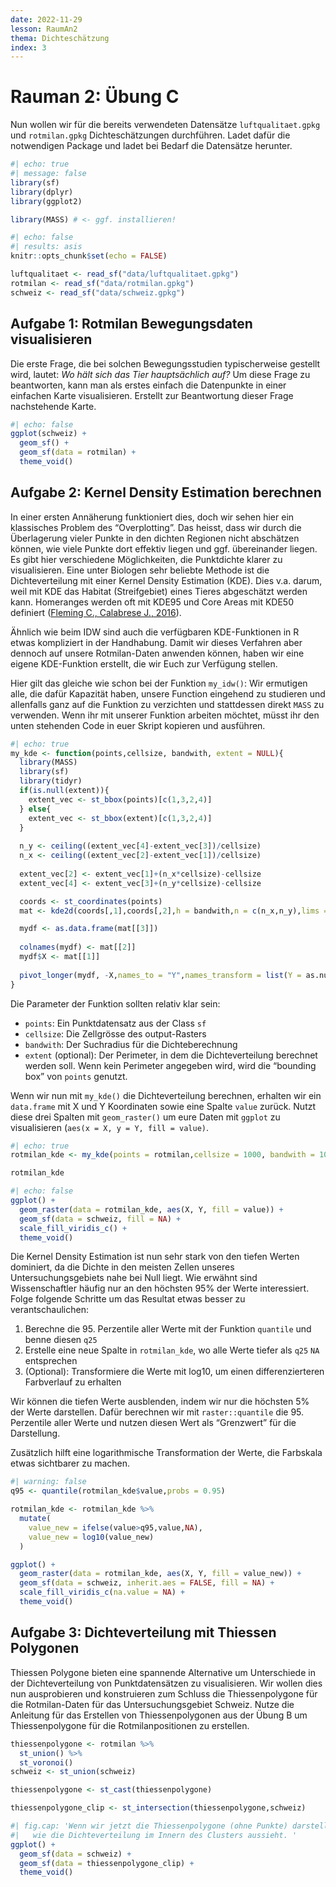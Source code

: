 ```yaml
---
date: 2022-11-29
lesson: RaumAn2
thema: Dichteschätzung
index: 3
---
```


# Rauman 2: Übung C


Nun wollen wir für die bereits verwendeten Datensätze `luftqualitaet.gpkg` und `rotmilan.gpkg` Dichteschätzungen durchführen. Ladet dafür die notwendigen Package und ladet bei Bedarf die Datensätze herunter.

```r
#| echo: true
#| message: false
library(sf)
library(dplyr)
library(ggplot2)

library(MASS) # <- ggf. installieren!
```

```r
#| echo: false
#| results: asis
knitr::opts_chunk$set(echo = FALSE)

luftqualitaet <- read_sf("data/luftqualitaet.gpkg") 
rotmilan <- read_sf("data/rotmilan.gpkg")
schweiz <- read_sf("data/schweiz.gpkg") 
```

## Aufgabe 1: Rotmilan Bewegungsdaten visualisieren

Die erste Frage, die bei solchen Bewegungsstudien typischerweise gestellt wird, lautet: *Wo hält sich das Tier hauptsächlich auf?* Um diese Frage zu beantworten, kann man als erstes einfach die Datenpunkte in einer einfachen Karte visualisieren. Erstellt zur Beantwortung dieser Frage nachstehende Karte.

```r
#| echo: false
ggplot(schweiz) + 
  geom_sf() + 
  geom_sf(data = rotmilan) +
  theme_void()
```

## Aufgabe 2: Kernel Density Estimation berechnen

In einer ersten Annäherung funktioniert dies, doch wir sehen hier ein klassisches Problem des "Overplotting". Das heisst, dass wir durch die Überlagerung vieler Punkte in den dichten Regionen nicht abschätzen können, wie viele Punkte dort effektiv liegen und ggf. übereinander liegen. Es gibt hier verschiedene Möglichkeiten, die Punktdichte klarer zu visualisieren. Eine unter Biologen sehr beliebte Methode ist die Dichteverteilung mit einer Kernel Density Estimation (KDE). Dies v.a. darum, weil mit KDE das Habitat (Streifgebiet) eines Tieres abgeschätzt werden kann. Homeranges werden oft mit KDE95 und Core Areas mit KDE50 definiert ([Fleming C., Calabrese J., 2016](https://besjournals.onlinelibrary.wiley.com/doi/full/10.1111/2041-210X.12673)).

Ähnlich wie beim IDW sind auch die verfügbaren KDE-Funktionen in R etwas kompliziert in der Handhabung. Damit wir dieses Verfahren aber dennoch auf unsere Rotmilan-Daten anwenden können, haben wir eine eigene KDE-Funktion erstellt, die wir Euch zur Verfügung stellen. 

Hier gilt das gleiche wie schon bei der Funktion `my_idw()`: Wir ermutigen alle, die dafür Kapazität haben, unsere Function eingehend zu studieren und allenfalls ganz auf die Funktion zu verzichten und stattdessen direkt `MASS` zu verwenden. Wenn ihr mit unserer Funktion arbeiten möchtet, müsst ihr den unten stehenden Code in euer Skript kopieren und ausführen. 

```r
#| echo: true
my_kde <- function(points,cellsize, bandwith, extent = NULL){
  library(MASS)
  library(sf)
  library(tidyr)
  if(is.null(extent)){
    extent_vec <- st_bbox(points)[c(1,3,2,4)]
  } else{
    extent_vec <- st_bbox(extent)[c(1,3,2,4)]
  }
  
  n_y <- ceiling((extent_vec[4]-extent_vec[3])/cellsize)
  n_x <- ceiling((extent_vec[2]-extent_vec[1])/cellsize)
  
  extent_vec[2] <- extent_vec[1]+(n_x*cellsize)-cellsize
  extent_vec[4] <- extent_vec[3]+(n_y*cellsize)-cellsize

  coords <- st_coordinates(points)
  mat <- kde2d(coords[,1],coords[,2],h = bandwith,n = c(n_x,n_y),lims = extent_vec)

  mydf <- as.data.frame(mat[[3]])
  
  colnames(mydf) <- mat[[2]]
  mydf$X <- mat[[1]]
  
  pivot_longer(mydf, -X,names_to = "Y",names_transform = list(Y = as.numeric))
}
```

Die Parameter der Funktion sollten relativ klar sein:

- `points`: Ein Punktdatensatz aus der Class `sf`
- `cellsize`: Die Zellgrösse des output-Rasters
- `bandwith`: Der Suchradius für die Dichteberechnung
- `extent` (optional): Der Perimeter, in dem die Dichteverteilung berechnet werden soll. Wenn kein Perimeter angegeben wird, wird die "bounding box" von `points` genutzt.

Wenn wir nun mit `my_kde()` die Dichteverteilung berechnen, erhalten wir ein `data.frame` mit X und Y Koordinaten sowie eine Spalte `value` zurück. Nutzt diese drei Spalten mit `geom_raster()` um eure Daten mit `ggplot` zu visualisieren (`aes(x = X, y = Y, fill = value)`. 
```r
#| echo: true
rotmilan_kde <- my_kde(points = rotmilan,cellsize = 1000, bandwith = 10000, extent = schweiz)

rotmilan_kde
```

```r
#| echo: false
ggplot() + 
  geom_raster(data = rotmilan_kde, aes(X, Y, fill = value)) +
  geom_sf(data = schweiz, fill = NA) +
  scale_fill_viridis_c() +
  theme_void()
```

Die Kernel Density Estimation ist nun sehr stark von den tiefen Werten dominiert, da die Dichte in den meisten Zellen unseres Untersuchungsgebiets nahe bei Null liegt. Wie erwähnt sind Wissenschaftler häufig nur an den höchsten 95\% der Werte interessiert. Folge folgende Schritte um das Resultat etwas besser zu verantschaulichen:

1. Berechne die 95. Perzentile aller Werte mit der Funktion `quantile` und benne diesen `q25`
2. Erstelle eine neue Spalte in `rotmilan_kde`, wo alle Werte tiefer als `q25` `NA` entsprechen
3. (Optional): Transformiere die Werte mit log10, um einen differenzierteren Farbverlauf zu erhalten

Wir können die tiefen Werte ausblenden, indem wir nur die höchsten 5% der Werte darstellen. Dafür berechnen wir mit `raster::quantile` die 95. Perzentile aller Werte und nutzen diesen Wert als "Grenzwert" für die Darstellung.

Zusätzlich hilft eine logarithmische Transformation der Werte, die Farbskala etwas sichtbarer zu machen.

```r
#| warning: false
q95 <- quantile(rotmilan_kde$value,probs = 0.95)

rotmilan_kde <- rotmilan_kde %>%
  mutate(
    value_new = ifelse(value>q95,value,NA),
    value_new = log10(value_new)
  )

ggplot() + 
  geom_raster(data = rotmilan_kde, aes(X, Y, fill = value_new)) +
  geom_sf(data = schweiz, inherit.aes = FALSE, fill = NA) +
  scale_fill_viridis_c(na.value = NA) +
  theme_void()
```

## Aufgabe 3: Dichteverteilung mit Thiessen Polygonen
Thiessen Polygone bieten eine spannende Alternative um Unterschiede in der Dichteverteilung von Punktdatensätzen zu visualisieren. 
Wir wollen dies nun ausprobieren und konstruieren zum Schluss die Thiessenpolygone für die Rotmilan-Daten für das Untersuchungsgebiet Schweiz. Nutze die Anleitung für das Erstellen von Thiessenpolygonen aus der Übung B um Thiessenpolygone für die Rotmilanpositionen zu erstellen. 

```r
thiessenpolygone <- rotmilan %>%
  st_union() %>%
  st_voronoi()
schweiz <- st_union(schweiz)

thiessenpolygone <- st_cast(thiessenpolygone)

thiessenpolygone_clip <- st_intersection(thiessenpolygone,schweiz)
```

```r
#| fig.cap: 'Wenn wir jetzt die Thiessenpolygone (ohne Punkte) darstellen, wird deutlicher,
#|   wie die Dichteverteilung im Innern des Clusters aussieht. '
ggplot() + 
  geom_sf(data = schweiz) + 
  geom_sf(data = thiessenpolygone_clip) + 
  theme_void()
```


